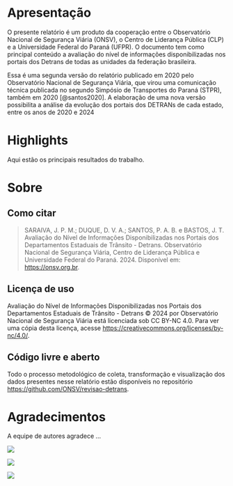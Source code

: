# Apresentação {.unnumbered}

O presente relatório é um produto da cooperação entre o Observatório Nacional de Segurança Viária (ONSV), o Centro de Liderança Pública (CLP) e a Universidade Federal do Paraná (UFPR). O documento tem como principal conteúdo a avaliação do nível de informações disponibilizadas nos portais dos Detrans de todas as unidades da federação brasileira.

Essa é uma segunda versão do relatório publicado em 2020 pelo Observatório Nacional de Segurança Viária, que virou uma comunicação técnica publicada no segundo Simpósio de Transportes do Paraná (STPR), também em 2020 [@santos2020]. A elaboração de uma nova versão possibilita a análise da evolução dos portais dos DETRANs de cada estado, entre os anos de 2020 e 2024

# Highlights

Aqui estão os principais resultados do trabalho.

# Sobre

## Como citar

> SARAIVA, J. P. M.; DUQUE, D. V. A.; SANTOS, P. A. B. e BASTOS, J. T. Avaliação do Nível de Informações Disponibilizadas nos Portais dos Departamentos Estaduais de Trânsito - Detrans. Observatório Nacional de Segurança Viária, Centro de Liderança Pública e Universidade Federal do Paraná. 2024. Disponível em: <https://onsv.org.br>.

## Licença de uso

Avaliação do Nível de Informações Disponibilizadas nos Portais dos Departamentos Estaduais de Trânsito - Detrans © 2024 por Observatório Nacional de Segurança Viária está licenciada sob CC BY-NC 4.0. Para ver uma cópia desta licença, acesse <https://creativecommons.org/licenses/by-nc/4.0/>.

## Código livre e aberto

Todo o processo metodológico de coleta, transformação e visualização dos dados presentes nesse relatório estão disponíveis no repositório <https://github.com/ONSV/revisao-detrans>.

# Agradecimentos

A equipe de autores agradece ...


:::{layout="[50, 28, 19]"}

:::{.left}

![](logo/onsv_logo_main.png)

:::

:::{.mid}

![](logo/clp-logo.png)

:::

:::{.right}

![](logo/marca_UFPR.png)

:::

:::
